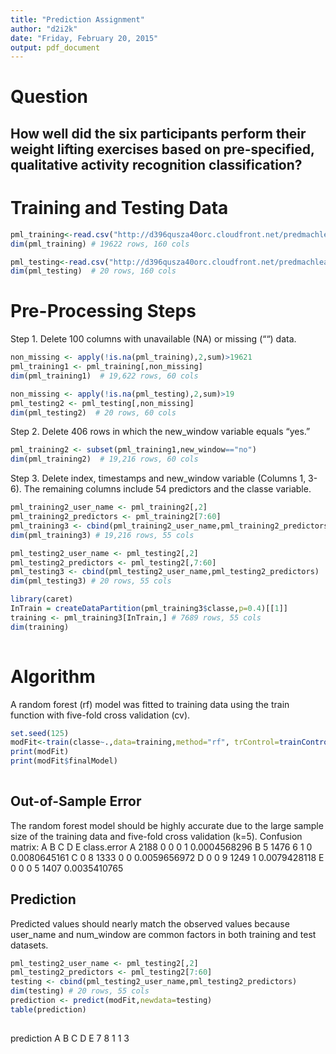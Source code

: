 ```yaml
---
title: "Prediction Assignment"
author: "d2i2k"
date: "Friday, February 20, 2015"
output: pdf_document
---
```


# Question

## How well did the six participants perform their weight lifting exercises based on pre-specified, qualitative activity recognition classification? 

# Training and Testing Data

```r

pml_training<-read.csv("http://d396qusza40orc.cloudfront.net/predmachlearn/pml-training.csv",na.strings=c("NA",""))
dim(pml_training) # 19622 rows, 160 cols

pml_testing<-read.csv("http://d396qusza40orc.cloudfront.net/predmachlearn/pml-testing.csv",na.strings=c("NA",""))
dim(pml_testing)  # 20 rows, 160 cols

```

# Pre-Processing Steps

Step 1. Delete 100 columns with unavailable (NA) or missing ("") data.

```r

non_missing <- apply(!is.na(pml_training),2,sum)>19621
pml_training1 <- pml_training[,non_missing]
dim(pml_training1)  # 19,622 rows, 60 cols

non_missing <- apply(!is.na(pml_testing),2,sum)>19
pml_testing2 <- pml_testing[,non_missing]
dim(pml_testing2)  # 20 rows, 60 cols

```

Step 2. Delete 406 rows in which the new_window variable equals "yes." 

```r

pml_training2 <- subset(pml_training1,new_window=="no")
dim(pml_training2)  # 19,216 rows, 60 cols 

```

Step 3. Delete index, timestamps and new_window variable (Columns 1, 3-6). The remaining columns include 54 predictors and the classe variable.

```r

pml_training2_user_name <- pml_training2[,2]
pml_training2_predictors <- pml_training2[7:60]
pml_training3 <- cbind(pml_training2_user_name,pml_training2_predictors)
dim(pml_training3) # 19,216 rows, 55 cols 

pml_testing2_user_name <- pml_testing2[,2]
pml_testing2_predictors <- pml_testing2[,7:60]
pml_testing3 <- cbind(pml_testing2_user_name,pml_testing2_predictors)
dim(pml_testing3) # 20 rows, 55 cols 

library(caret)
InTrain = createDataPartition(pml_training3$classe,p=0.4)[[1]]
training <- pml_training3[InTrain,] # 7689 rows, 55 cols
dim(training)
                        
```

# Algorithm

A random forest (rf) model was fitted to training data using the train function with  five-fold cross validation (cv).

```r

set.seed(125)
modFit<-train(classe~.,data=training,method="rf", trControl=trainControl(method="cv",number=5), prox=TRUE,allowParallel=TRUE)
print(modFit)
print(modFit$finalModel)
                        
```

## Out-of-Sample Error

The random forest model should be highly accurate due to the large sample size of the training data and five-fold cross validation (k=5).
Confusion matrix:
     A    B    C    D    E  class.error
A 2188    0    0    0    1 0.0004568296
B    5 1476    6    1    0 0.0080645161
C    0    8 1333    0    0 0.0059656972
D    0    0    9 1249    1 0.0079428118
E    0    0    0    5 1407 0.0035410765


## Prediction

Predicted values should nearly match the observed values because user_name and num_window are common factors in both training and test datasets.
```r

pml_testing2_user_name <- pml_testing2[,2]
pml_testing2_predictors <- pml_testing2[7:60]
testing <- cbind(pml_testing2_user_name,pml_testing2_predictors)
dim(testing) # 20 rows, 55 cols 
prediction <- predict(modFit,newdata=testing)
table(prediction)
                        
```

prediction
A B C D E 
7 8 1 1 3 

